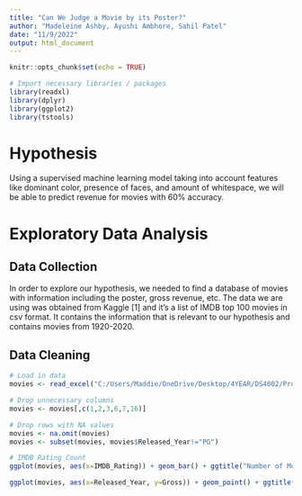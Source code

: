 ```yaml
---
title: "Can We Judge a Movie by its Poster?"
author: "Madeleine Ashby, Ayushi Ambhore, Sahil Patel"
date: "11/9/2022"
output: html_document
---
```


```r
knitr::opts_chunk$set(echo = TRUE)
```

```r
# Import necessary libraries / packages
library(readxl)
library(dplyr)
library(ggplot2)
library(tstools)

```

# Hypothesis
Using a supervised machine learning model taking into account features like dominant color, presence of faces, and amount of whitespace, we will be able to predict revenue for movies with 60% accuracy.

# Exploratory Data Analysis

## Data Collection
In order to explore our hypothesis, we needed to find a database of movies with information including the poster, gross revenue, etc. The data we are using was obtained from Kaggle [1] and it’s a list of IMDB top 100 movies in csv format. It contains the information that is relevant to our hypothesis and contains movies from 1920-2020.

## Data Cleaning
```r
# Load in data
movies <- read_excel("C:/Users/Maddie/OneDrive/Desktop/4YEAR/DS4002/Project3/ds4002-proj3/DATA/imdb_top_1000.xlsx")

# Drop unnecessary columns
movies <- movies[,c(1,2,3,6,7,16)]

# Drop rows with NA values
movies <- na.omit(movies)
movies <- subset(movies, movies$Released_Year!="PG")

```


```r
# IMDB Rating Count
ggplot(movies, aes(x=IMDB_Rating)) + geom_bar() + ggtitle("Number of Movies per IMDB Rating")
```
```r

ggplot(movies, aes(x=Released_Year, y=Gross)) + geom_point() + ggtitle("Revenue vs Time") + theme(axis.text.x=element_text(angle = 90, vjust = 0.5))



```

